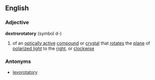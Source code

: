 ==English==
===Adjective===
'''dextrorotatory'''  (symbol d-)
#{{chemistry}} of an [[optically active]] [[compound]] or [[crystal]] that [[rotate]]s the [[plane]] of [[polarized light]] to the [[right]], or [[clockwise]]
===Antonyms===
*[[levorotatory]]